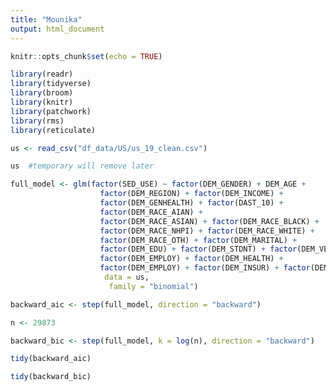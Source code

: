 ```yaml
---
title: "Mounika"
output: html_document
---
```


```r
knitr::opts_chunk$set(echo = TRUE)
```


```r
library(readr)
library(tidyverse)
library(broom)
library(knitr)
library(patchwork)
library(rms)
library(reticulate)
```


```r
us <- read_csv("df_data/US/us_19_clean.csv")
```

```r
us  #temporary will remove later
```


```r
full_model <- glm(factor(SED_USE) ~ factor(DEM_GENDER) + DEM_AGE + 
                    factor(DEM_REGION) + factor(DEM_INCOME) + 
                    factor(DEM_GENHEALTH) + factor(DAST_10) + 
                    factor(DEM_RACE_AIAN) + 
                    factor(DEM_RACE_ASIAN) + factor(DEM_RACE_BLACK) + 
                    factor(DEM_RACE_NHPI) + factor(DEM_RACE_WHITE) + 
                    factor(DEM_RACE_OTH) + factor(DEM_MARITAL) + 
                    factor(DEM_EDU) + factor(DEM_STDNT) + factor(DEM_VET) + 
                    factor(DEM_EMPLOY) + factor(DEM_HEALTH) + 
                    factor(DEM_EMPLOY) + factor(DEM_INSUR) + factor(DEM_AGE10),
                     data = us,
                      family = "binomial")

backward_aic <- step(full_model, direction = "backward")

n <- 29873

backward_bic <- step(full_model, k = log(n), direction = "backward")
```
```r
tidy(backward_aic)

tidy(backward_bic)
```

